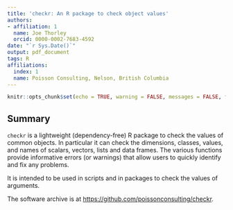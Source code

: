 ```yaml
---
title: 'checkr: An R package to check object values'
authors:
- affiliation: 1
  name: Joe Thorley
  orcid: 0000-0002-7683-4592
date: "`r Sys.Date()`"
output: pdf_document
tags: R
affiliations:
  index: 1
  name: Poisson Consulting, Nelson, British Columbia
---
```


```r
knitr::opts_chunk$set(echo = TRUE, warning = FALSE, messages = FALSE, fig.width = 8, fig.height = 12)
```

## Summary

`checkr` is a lightweight (dependency-free) R package to check the values of common objects. 
In particular it can check the dimensions, classes, values, and names of scalars, vectors, lists and data frames.
The various functions provide informative errors (or warnings) that allow users to quickly identify and fix any problems.

It is intended to be used in scripts and in packages to check the values of arguments.

The software archive is at <https://github.com/poissonconsulting/checkr>.
